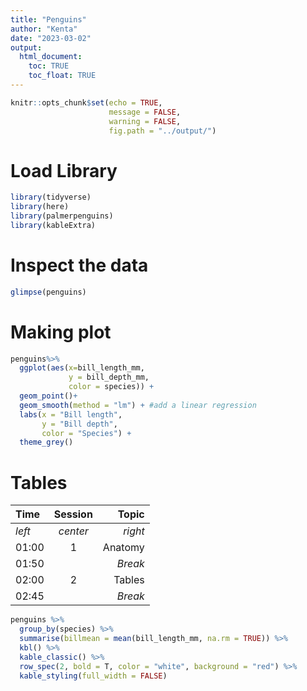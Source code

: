 ```yaml
---
title: "Penguins"
author: "Kenta"
date: "2023-03-02"
output: 
  html_document:
    toc: TRUE
    toc_float: TRUE
---
```


```r
knitr::opts_chunk$set(echo = TRUE,
                      message = FALSE,
                      warning = FALSE,
                      fig.path = "../output/")
```

# Load Library
```r
library(tidyverse)
library(here)
library(palmerpenguins)
library(kableExtra)
```

# Inspect the data
```r
glimpse(penguins)
```


# Making plot
```r


penguins%>%
  ggplot(aes(x=bill_length_mm,
             y = bill_depth_mm,
             color = species)) +
  geom_point()+
  geom_smooth(method = "lm") + #add a linear regression
  labs(x = "Bill length",
       y = "Bill depth",
       color = "Species") +
  theme_grey()
```

# Tables

| Time  | Session | Topic    |
|:------|:-------:|---------:|
| _left_ | _center_| _right_ |
| 01:00  | 1       | Anatomy |
| 01:50  |         | *Break* |
| 02:00  | 2       | Tables  |
| 02:45  |         | *Break* |

```r
penguins %>%
  group_by(species) %>%
  summarise(billmean = mean(bill_length_mm, na.rm = TRUE)) %>%
  kbl() %>%
  kable_classic() %>%
  row_spec(2, bold = T, color = "white", background = "red") %>%
  kable_styling(full_width = FALSE)
```


